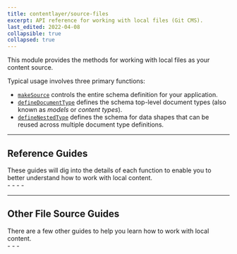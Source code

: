 ```yaml
---
title: contentlayer/source-files
excerpt: API reference for working with local files (Git CMS).
last_edited: 2022-04-08
collapsible: true
collapsed: true
---
```


This module provides the methods for working with local files as your content source.

Typical usage involves three primary functions:

- [`makeSource`](/docs/reference/local-source/make-source) controls the entire schema definition for your application.
- [`defineDocumentType`](/docs/reference/local-source/define-document-type) defines the schema top-level document types (also known as _models_ or _content types_).
- [`defineNestedType`](/docs/reference/local-source/define-nested-type) defines the schema for data shapes that can be reused across multiple document type definitions.

---

## Reference Guides

<div className="-mt-4 grid gap-6 md:grid-cols-2">
  <div>
    These guides will dig into the details of each function to enable you to better understand how to work with local
    content.
  </div>
  <div>
    - <ChevronLink label="makeSource" url="/docs/reference/source-files/make-source" />
    - <ChevronLink label="defineDocumentType" url="/docs/reference/source-files/define-document-type" />
    - <ChevronLink label="defineNestedType" url="/docs/reference/source-files/define-nested-type" />
    - <ChevronLink label="Field types reference" url="/docs/reference/source-files/field-types" />
  </div>
</div>

---

## Other File Source Guides

<div className="-mt-4 grid gap-6 md:grid-cols-2">
  <div>
    There are a few other guides to help you learn how to work with local content.
    <ChevronLink label="All File Source Guides" url="/docs/sources/files" />
  </div>
  <div>
    - <ChevronLink label="Mapping Documents to Types" url="/docs/sources/files/mapping-document-types" />
    - <ChevronLink label="Generated Data" url="/docs/sources/files/generated-data" />
    - <ChevronLink label="Generated Type Definitions" url="/docs/sources/files/generated-types" />
  </div>
</div>
